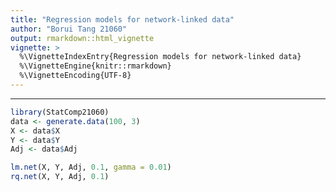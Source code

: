 ```yaml
---
title: "Regression models for network-linked data"
author: "Borui Tang 21060"
output: rmarkdown::html_vignette
vignette: >
  %\VignetteIndexEntry{Regression models for network-linked data}
  %\VignetteEngine{knitr::rmarkdown}
  %\VignetteEncoding{UTF-8}
---
```

---

```r
library(StatComp21060)
data <- generate.data(100, 3)
X <- data$X
Y <- data$Y
Adj <- data$Adj

lm.net(X, Y, Adj, 0.1, gamma = 0.01)
rq.net(X, Y, Adj, 0.1)
```

